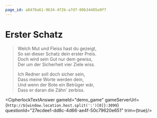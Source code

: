 ```yaml
---
page_id: a8470a61-9634-4f2b-a7d7-00b34405a9f7
---
```


# Erster Schatz
> Welch Mut und Fleiss hast du gezeigt,  \
> So sei dieser Schatz dein erster Preis. \
> Doch wird sein Gut nur dem gewiss, \
> Der um der Sicherheit vier Ziele wiss.
>
> Ich Redner soll doch sicher sein, \
> Dass meine Worte werden dein, \
> Und wenn der Bote ein Betrüger wär, \
> Dass er daran die Zähn' zerbiss.

<CipherlockTextAnswer
  gameId="demo_game"
  gameServerUrl={`http://${window.location.host.split(':')[0]}:3099`}
  questionId="27ecdee1-dd8c-4d66-ae4f-50c79620e651"
  trim={true}/>
